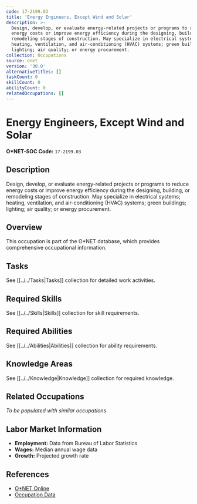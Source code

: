 ```yaml
---
code: 17-2199.03
title: 'Energy Engineers, Except Wind and Solar'
description: >-
  Design, develop, or evaluate energy-related projects or programs to reduce
  energy costs or improve energy efficiency during the designing, building, or
  remodeling stages of construction. May specialize in electrical systems;
  heating, ventilation, and air-conditioning (HVAC) systems; green buildings;
  lighting; air quality; or energy procurement.
collection: Occupations
source: onet
version: '30.0'
alternativeTitles: []
taskCount: 0
skillCount: 0
abilityCount: 0
relatedOccupations: []
---
```

# Energy Engineers, Except Wind and Solar

**O*NET-SOC Code:** `17-2199.03`

## Description

Design, develop, or evaluate energy-related projects or programs to reduce energy costs or improve energy efficiency during the designing, building, or remodeling stages of construction. May specialize in electrical systems; heating, ventilation, and air-conditioning (HVAC) systems; green buildings; lighting; air quality; or energy procurement.

## Overview

This occupation is part of the O*NET database, which provides comprehensive occupational information.

## Tasks

See [[../../Tasks|Tasks]] collection for detailed work activities.

## Required Skills

See [[../../Skills|Skills]] collection for skill requirements.

## Required Abilities

See [[../../Abilities|Abilities]] collection for ability requirements.

## Knowledge Areas

See [[../../Knowledge|Knowledge]] collection for required knowledge.

## Related Occupations

*To be populated with similar occupations*

## Labor Market Information

- **Employment:** Data from Bureau of Labor Statistics
- **Wages:** Median annual wage data
- **Growth:** Projected growth rate

## References

- [O*NET Online](https://www.onetonline.org/link/summary/17-2199.03)
- [Occupation Data](https://www.onetcenter.org/)
